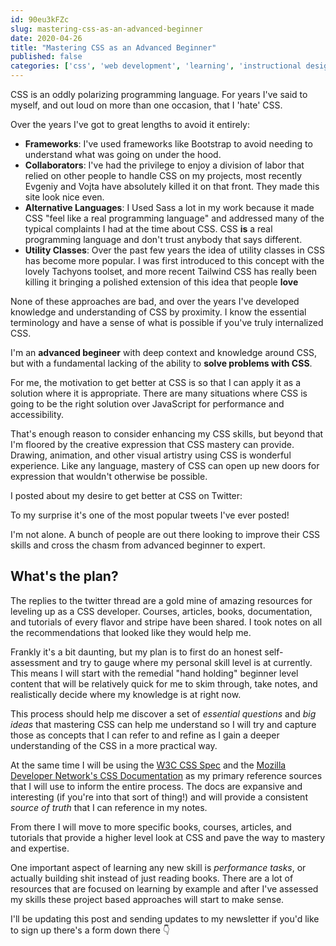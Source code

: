 ```yaml
---
id: 90eu3kFZc
slug: mastering-css-as-an-advanced-beginner
date: 2020-04-26
title: "Mastering CSS as an Advanced Beginner"
published: false
categories: ['css', 'web development', 'learning', 'instructional design']
---
```


CSS is an oddly polarizing programming language. For years I've said to myself, and out loud on more than one occasion, that I 'hate' CSS.

Over the years I've got to great lengths to avoid it entirely:

* **Frameworks**: I've used frameworks like Bootstrap to avoid needing to understand what was going on under the hood.
* **Collaborators**: I've had the privilege to enjoy a division of labor that relied on other people to handle CSS on my projects, most recently Evgeniy and Vojta have absolutely killed it on that front. They made this site look nice even.
* **Alternative Languages**: I Used Sass a lot in my work because it made CSS "feel like a real programming language" and addressed many of the typical complaints I had at the time about CSS. CSS **is** a real programming language and don't trust anybody that says different.
* **Utility Classes**: Over the past few years the idea of utility classes in CSS has become more popular. I was first introduced to this concept with the lovely Tachyons toolset, and more recent Tailwind CSS has really been killing it bringing a polished extension of this idea that people **love**

None of these approaches are bad, and over the years I've developed knowledge and understanding of CSS by proximity. I know the essential terminology and have a sense of what is possible if you've truly internalized CSS.

I'm an **advanced begineer** with deep context and knowledge around CSS, but with a fundamental lacking of the ability to **solve problems with CSS**.

For me, the motivation to get better at CSS is so that I can apply it as a solution where it is appropriate. There are many situations where CSS is going to be the right solution over JavaScript for performance and accessibility.

That's enough reason to consider enhancing my CSS skills, but beyond that I'm floored by the creative expression that CSS mastery can provide. Drawing, animation, and other visual artistry using CSS is wonderful experience. Like any language, mastery of CSS can open up new doors for expression that wouldn't otherwise be possible.

I posted about my desire to get better at CSS on Twitter:


<div style={{ marginTop: '45px', marginBottom: '45px' }}>
  <TwitterTweetEmbed
    tweetId={'1253719149592719360'}
    options={{ conversation: 'none', align: 'center' }}
  />
</div>

To my surprise it's one of the most popular tweets I've ever posted! 

I'm not alone. A bunch of people are out there looking to improve their CSS skills and cross the chasm from advanced beginner to expert.

## What's the plan?

The replies to the twitter thread are a gold mine of amazing resources for leveling up as a CSS developer. Courses, articles, books, documentation, and tutorials of every flavor and stripe have been shared. I took notes on all the recommendations that looked like they would help me.

Frankly it's a bit daunting, but my plan is to first do an honest self-assessment and try to gauge where my personal skill level is at currently. This means I will start with the remedial "hand holding" beginner level content that will be relatively quick for me to skim through, take notes, and realistically decide where my knowledge is at right now.

This process should help me discover a set of *essential questions* and *big ideas* that mastering CSS can help me understand so I will try and capture those as concepts that I can refer to and refine as I gain a deeper understanding of the CSS in a more practical way.

At the same time I will be using the [W3C CSS Spec](https://www.w3.org/Style/CSS/read.en.html) and the [Mozilla Developer Network's CSS Documentation](https://developer.mozilla.org/en-US/docs/Web/CSS) as my primary reference sources that I will use to inform the entire process. The docs are expansive and interesting (if you're into that sort of thing!) and will provide a consistent _source of truth_ that I can reference in my notes.

From there I will move to more specific books, courses, articles, and tutorials that provide a higher level look at CSS and pave the way to mastery and expertise.

One important aspect of learning any new skill is *performance tasks*, or actually building shit instead of just reading books. There are a lot of resources that are focused on learning by example and after I've assessed my skills these project based approaches will start to make sense.

I'll be updating this post and sending updates to my newsletter if you'd like to sign up there's a form down there 👇
